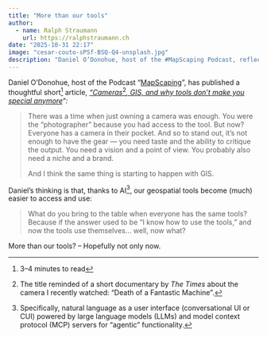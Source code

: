 ```yaml
---
title: "More than our tools"
author:
  - name: Ralph Straumann
    url: https://ralphstraumann.ch
date: "2025-10-31 22:17"
image: "cesar-couto-sPSf-BSQ-Q4-unsplash.jpg"
description: "Daniel O’Donohue, host of the #MapScaping Podcast, reflects on how access to tools no longer defines expertise in his piece, “Cameras, GIS, and why tools don’t make you special anymore”. As #AI lowers technical barriers, he argues that what truly sets professionals apart is not tool mastery but vision, a stance, and the ability to interpret and critique."
---
```


Daniel O'Donohue, host of the Podcast "[MapScaping](https://mapscaping.com/podcasts/)", has published a thoughtful short^[3–4 minutes to read] article, [_"Cameras_](https://www.linkedin.com/pulse/cameras-gis-why-tools-dont-make-you-special-anymore-daniel-o-donohue-ch6sc)[^title]_[, GIS, and why tools don’t make you special anymore](https://www.linkedin.com/pulse/cameras-gis-why-tools-dont-make-you-special-anymore-daniel-o-donohue-ch6sc)":_

> There was a time when just owning a camera was enough. You were the “photographer” because you had access to the tool. But now? Everyone has a camera in their pocket. And so to stand out, it’s not enough to have the gear — you need taste and the ability to critique the output. You need a vision and a point of view. You probably also need a niche and a brand.
> 
> And I think the same thing is starting to happen with GIS.

Daniel's thinking is that, thanks to AI[^ai], our geospatial tools become (much) easier to access and use: 

> What do you bring to the table when everyone has the same tools? Because if the answer used to be “I know how to use the tools,” and now the tools use themselves… well, now what?

More than our tools? – Hopefully not only now.

[^title]: The title reminded of a short documentary by _The Times_ about the camera I recently watched: "Death of a Fantastic Machine".
[^ai]: Specifically, natural language as a user interface (conversational UI or CUI) powered by large language models (LLMs) and model context protocol (MCP) servers for "agentic" functionality.